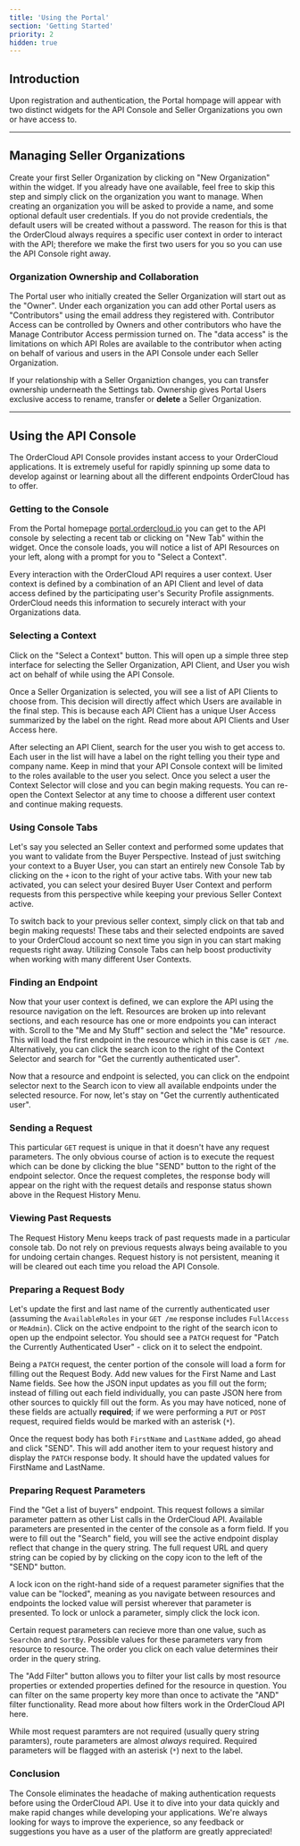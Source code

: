 ```yaml
---
title: 'Using the Portal'
section: 'Getting Started'
priority: 2
hidden: true
---
```


## Introduction
Upon registration and authentication, the Portal hompage will appear with two distinct widgets for the API Console and Seller Organizations you own or have access to.

---

## Managing Seller Organizations
Create your first Seller Organization by clicking on "New Organization" within the widget. If you already have one available, feel free to skip this step and simply click on the organization you want to manage. When creating an organization you will be asked to provide a name, and some optional default user credentials. If you do not provide credentials, the default users will be created without a password. The reason for this is that the OrderCloud always requires a specific user context in order to interact with the API; therefore we make the first two users for you so you can use the API Console right away.

### Organization Ownership and Collaboration
The Portal user who initially created the Seller Organization will start out as the "Owner". Under each organization you can add other Portal users as "Contributors" using the email address they registered with. Contributor Access can be controlled by Owners and other contributors who have the Manage Contributor Access permission turned on. The "data access" is the limitations on which API Roles are available to the contributor when acting on behalf of various and users in the API Console under each Seller Organization.

If your relationship with a Seller Organiztion changes, you can transfer ownership underneath the Settings tab. Ownership gives Portal Users exclusive access to rename, transfer or **delete** a Seller Organization.

---

## Using the API Console
The OrderCloud API Console provides instant access to your OrderCloud applications. It is extremely useful for rapidly spinning up some data to develop against or learning about all the different endpoints OrderCloud has to offer.

### Getting to the Console
From the Portal homepage [portal.ordercloud.io](https://portal.ordercloud.io) you can get to the API console by selecting a recent tab or clicking on "New Tab" within the widget. Once the console loads, you will notice a list of API Resources on your left, along with a prompt for you to "Select a Context".

Every interaction with the OrderCloud API requires a user context. User context is defined by a combination of an API Client and level of data access defined by the participating user's Security Profile assignments. OrderCloud needs this information to securely interact with your Organizations data.

### Selecting a Context
Click on the "Select a Context" button. This will open up a simple three step interface for selecting the Seller Organization, API Client, and User you wish act on behalf of while using the API Console. 

Once a Seller Organization is selected, you will see a list of API Clients to choose from. This decision will directly affect which Users are available in the final step. This is because each API Client has a unique User Access summarized by the label on the right. Read more about API Clients and User Access <Link to="/main-concepts/api-clients#defining-user-access">here</Link>.

After selecting an API Client, search for the user you wish to get access to. Each user in the list will have a label on the right telling you their type and company name. Keep in mind that your API Console context will be limited to the roles available to the user you select. Once you select a user the Context Selector will close and you can begin making requests. You can re-open the Context Selector at any time to choose a different user context and continue making requests.

### Using Console Tabs
Let's say you selected an Seller context and performed some updates that you want to validate from the Buyer Perspective. Instead of just switching your context to a Buyer User, you can start an entirely new Console Tab by clicking on the `+` icon to the right of your active tabs. With your new tab activated, you can select your desired Buyer User Context and perform requests from this perspective while keeping your previous Seller Context active.

To switch back to your previous seller context, simply click on that tab and begin making requests! These tabs and their selected endpoints are saved to your OrderCloud account so next time you sign in you can start making requests right away. Utilizing Console Tabs can help boost productivity when working with many different User Contexts.

### Finding an Endpoint
Now that your user context is defined, we can explore the API using the resource navigation on the left. Resources are broken up into relevant sections, and each resource has one or more endpoints you can interact with. Scroll to the "Me and My Stuff" section and select the "Me" resource. This will load the first endpoint in the resource which in this case is `GET /me`. Alternatively, you can click the search icon to the right of the Context Selector and search for "Get the currently authenticated user".

Now that a resource and endpoint is selected, you can click on the endpoint selector next to the Search icon to view all available endpoints under the selected resource. For now, let's stay on "Get the currently authenticated user".

### Sending a Request
This particular `GET` request is unique in that it doesn't have any request parameters. The only obvious course of action is to execute the request which can be done by clicking the blue "SEND" button to the right of the endpoint selector. Once the request completes, the response body will appear on the right with the request details and response status shown above in the Request History Menu.

### Viewing Past Requests
The Request History Menu keeps track of past requests made in a particular console tab. Do not rely on previous requests always being available to you for undoing certain changes. Request history is not persistent, meaning it will be cleared out each time you reload the API Console.

### Preparing a Request Body
Let's update the first and last name of the currently authenticated user (assuming the `AvailableRoles` in your `GET /me` response includes `FullAccess` or `MeAdmin`). Click on the active endpoint to the right of the search icon to open up the endpoint selector. You should see a `PATCH` request for "Patch the Currently Authenticated User" - click on it to select the endpoint.

Being a `PATCH` request, the center portion of the console will load a form for filling out the Request Body. Add new values for the First Name and Last Name fields. See how the JSON input updates as you fill out the form; instead of filling out each field individually, you can paste JSON here from other sources to quickly fill out the form. As you may have noticed, none of these fields are actually **required**; if we were performing a `PUT` or `POST` request, required fields would be marked with an asterisk (`*`).

Once the request body has both `FirstName` and `LastName` added, go ahead and click "SEND". This will add another item to your request history and display the `PATCH` response body. It should have the updated values for FirstName and LastName.

### Preparing Request Parameters
Find the "Get a list of buyers" endpoint. This request follows a similar parameter pattern as other List calls in the OrderCloud API. Available parameters are presented in the center of the console as a form field. If you were to fill out the "Search" field, you will see the active endpoint display reflect that change in the query string. The full request URL and query string can be copied by by clicking on the copy icon to the left of the "SEND" button.

A lock icon on the right-hand side of a request parameter signifies that the value can be "locked", meaning as you navigate between resources and endpoints the locked value will persist wherever that parameter is presented. To lock or unlock a parameter, simply click the lock icon.

Certain request parameters can recieve more than one value, such as `SearchOn` and `SortBy`. Possible values for these parameters vary from resource to resource. The order you click on each value determines their order in the query string.

The "Add Filter" button allows you to filter your list calls by most resource properties or extended properties defined for the resource in question. You can filter on the same property key more than once to activate the "AND" filter functionality. Read more about how filters work in the OrderCloud API <Link to="/features/advanced-querying">here</Link>.

While most request paramters are not required (usually query string paramters), route parameters are almost _always_ required. Required parameters will be flagged with an asterisk (`*`) next to the label.

### Conclusion

The Console eliminates the headache of making authentication requests before using the OrderCloud API. Use it to dive into your data quickly and make rapid changes while developing your applications. We're always looking for ways to improve the experience, so any feedback or suggestions you have as a user of the platform are greatly appreciated!
